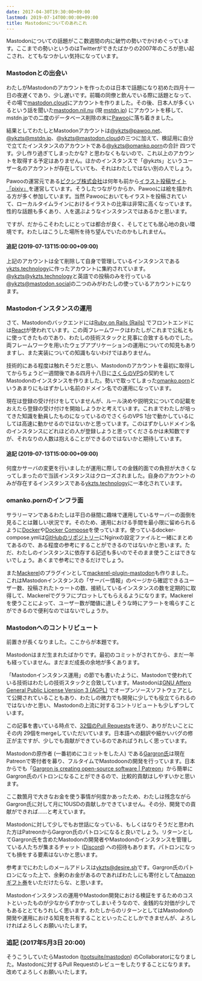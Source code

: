 ```yaml
---
date: 2017-04-30T19:30:00+09:00
lastmod: 2019-07-14T00:00:00+09:00
title: Mastodonについてのあれこれ
---
```


Mastodonについての話題がここ数週間の内に破竹の勢いでかけめぐっています。ここまでの勢いというのはTwitterができたばかりの2007年のころが思い起こされ、とてもなつかしい気持になっています。

### Mastodonとの出会い

わたしがMastodonのアカウントを作ったのは日本で話題になり初めた四月十一日の夜遅くであり、少し遅いです。前職の同僚と飲んでいる際に話題となって、その場で[mastodon.cloud](https://mastodon.cloud/)にアカウントを作りました。その後、日本人が多くいるという話を聞いた[mastodon.nil.nu](https://mastodon.nil.nu/) (現 [mstdn.jp](https://mstdn.jp/)) にアカウントを移して、mstdn.jpでの二度のデータベース削除の末に[Pawoo](https://pawoo.net/)に落ち着きました。

結果としてわたしとMastodonアカウントは[@ykzts@pawoo.net](https://pawoo.net/@ykzts)、[@ykzts@mstdn.jp](https://mstdn.jp/@ykzts)、[@ykzts@mastodon.cloud](https://mastodon.cloud/@ykzts)の三つに加えて、検証用に自分で立てたインスタンスのアカウントである[@ykzts@omanko.porn](https://omanko.porn/@ykzts)の合計 四つです。少し作り過ぎてしまったかな? と思わなくもないので、これ以上のアカウントを取得する予定はありません。ほかのインスタンスで「@ykzts」というユーザー名のアカウントが存在していても、それはわたしではない別の人でしょう。

Pawooの運営元である[ピクシブ株式会社](https://www.pixiv.co.jp/)は何年も前から[イラスト投稿サイト「pixiv」](https://www.pixiv.net/)を運営しています。そうしたつながりからか、Pawooには絵を描かれる方が多く参加しています。当然 Pawooにおいてもイラストを投稿されていて、ローカルタイムラインにおけるイラストの比率は非常に高くなっています。性的な話題も多くあり、人を選ぶようなインスタンスではあるかと思います。

ですが、だからこそわたしにとっては都合が良く、そしてとても居心地の良い環境です。わたしはこうした場所を待ち望んでいたのかもしれません。

#### 追記 (2019-07-13T15:00:00+09:00)

上記のアカウントは全て削除して自身で管理しているインスタンスである[ykzts.technology](https://ykzts.technology/about)に作ったアカウントに集約されています。[@ykzts@ykzts.technology](https://ykzts.technology/@ykzts)と英語での投稿のみを行っている[@ykzts@mastodon.social](https://mastodon.social/@ykzts)の二つのみがわたしの使っているアカウントになります。

### Mastodonインスタンスの運用

さて、Mastodonのバックエンドには[Ruby on Rails (Rails)](http://rubyonrails.org/) でフロントエンドには[React](https://facebook.github.io/react/)が使われています。この両フレームワークはわたしがこれまで公私ともに使ってきたものであり、わたしの技術スタックと見事に合致するものでした。両フレームワークを用いたウェブアプリケーションの運用についての知見もありますし、また実装についての知識もないわけではありません。

技術的にある程度は触れそうだと思い、Mastodonのアカウントを最初に取得してからちょうど一週間後である四月十八日に[さくらのVPS](http://vps.sakura.ad.jp/)の契約をしてMastodonのインスタンスを作りました。勢いで取ってしまった[omanko.porn](https://omanko.porn/)というあまりにもはずかしい名前のドメイン名での運用になっています。

現在は登録の受け付けをしていませんが、ルール決めや説明文についての記載をおえたら登録の受け付けを開始しようかと考えています。これまでわたしが培ってきた知識を動員したものになっているのでさくらのVPS 1台で動かしているにしては高速に動かせるのではないかと思っています。このはずかしいドメイン名のインスタンスにどれほどの人が登録しようと思ってくださるかは未知数ですが、それなりの人数は抱えることができるのではないかと期待しています。

#### 追記 (2019-07-13T15:00:00+09:00)

何度かサーバの変更を行いましたが運用に際しての金銭的面での負担が大きくなってしまったので当該インスタンスはクローズされました。自身のアカウントのみが存在するインスタンスである[ykzts.technology](https://ykzts.technology/about)に一本化されています。

### omanko.pornのインフラ面

サラリーマンであるわたしは平日の昼間に趣味で運用しているサーバーの面倒を見ることは難しい状況です。そのため、運用における手間を最小限に留められるように[Docker](https://www.docker.com/)や[Docker Compose](https://docs.docker.com/compose/)を使っています。使っているdocker-compose.ymlは[GitHubのリポジトリー](https://github.com/ykzts/omanko.porn)にNginxの設定ファイルと一緒にまとめてあるので、ある程度の参考にすることができるのではないかと思います。ただ、わたしのインスタンスに依存する記述も多いのでそのまま使うことはできないでしょう。あくまで参考にできるだけでしょう。

また[Mackerel](https://mackerel.io/)のプラグインとして[mackerel-plugin-mastodon](https://github.com/ykzts/mackerel-plugin-mastodon)も作りました。これはMastodonインスタンスの「サーバー情報」のページから確認できるユーザー数、投稿されたトゥートの数、接続しているインスタンスの数を定期的に取得して、Mackerelでグラフにプロットしてもらえるようになります。Mackerelを使うことによって、ユーザー数が閾値に達しそうな時にアラートを鳴らすことができるので便利なのではないでしょうか。

### Mastodonへのコントリビュート

前置きが長くなりました。ここからが本題です。

Mastodonはまだ生まれたばかりです。最初のコミットがされてから、まだ一年も経っていません。まだまだ成長の余地が多くあります。

「Mastodonインスタンス運用」の節でも書いたように、Mastodonで使われている技術はわたしの技術スタックと合致しています。Mastodonは[GNU Affero General Public License Version 3 (AGPL)](https://www.gnu.org/licenses/agpl-3.0.html) でオープンソースソフトウェアとして公開されていることもあり、わたしの微力でも開発に少しでも役立てられるのではないかと思い、Mastodonの上流に対するコントリビュートも少しずつしています。

この記事を書いている時点で、[32個のPull Requests](https://github.com/tootsuite/mastodon/pulls?q=is%3Apr%20author%3Aykzts%20created%3A%22%3C2017-04-30T20%3A00%3A00%2B09%3A00%22%20)を送り、ありがたいことにその内 29個をmergeしていただいています。日本語への翻訳や細かいバグの修正が主ですが、少しでも貢献ができているのであればうれしく思っています。

Mastodonの原作者 (一番初めにコミットをした人) である[Gargron氏](https://mastodon.social/@Gargron)は現在 Patreonで寄付者を募り、フルタイムでMastodoonの開発を行っています。日本からでも「[Gargron is creating open-source software | Patreon](https://www.patreon.com/user?u=619786)」から簡単にGargron氏のパトロンになることができるので、比較的貢献はしやすいかと思います。

ここ数箇月で大きなお金を使う事情が何度かあったため、わたしは残念ながらGargron氏に対して月に10USDの貢献しかできていません。その分、開発での貢献ができれば……と考えています。

Mastodonに対して少しでもお世話になっている、もしくはなりそうだと思われた方はPatreonからGargron氏のパトロンになると良いでしょう。リターンとしてGargron氏を含めたMastodonの開発者やMastodonのインスタンスを管理している人たちが集まるチャット ([Discord](https://discordapp.com/)) への招待もあります。パトロンになっても損をする要素はないかと思います。

参考までにわたしのメールアドレスは[ykzts@desire.sh](mailto:ykzts@desire.sh)です。Gargron氏のパトロンになった上で、余剰のお金があるのであればわたしにも寄付として[Amazonギフト券](https://www.amazon.co.jp/b?node=2351652051)をいただけたらな、と思います。

Mastodonインスタンスの運用やMastodon開発における検証をするためのコストといったものが少なからずかかってしまいそうなので、金銭的な対価が少しでもあるととてもうれしく思います。わたしからのリターンとしてはMastodonの開発や運用における知見を共有することといったことしかできませんが、よろしければよろしくお願いいたします。

### 追記 (2017年5月3日 20:00)

そうこうしていたらMastodon ([tootsuite/mastodon](https://github.com/tootsuite/mastodon)) のCollaboratorになりました。Mastodonに対するPull Requestのレビューをしたりすることになります。改めてよろしくお願いいたします。
